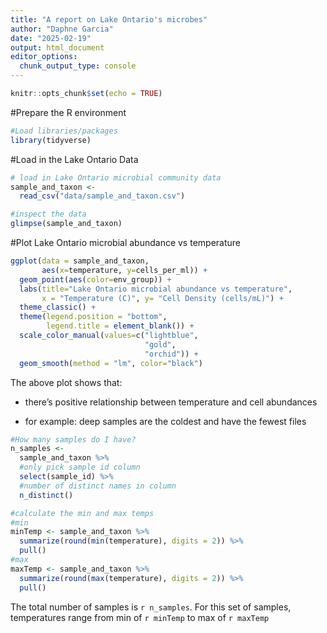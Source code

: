 ```yaml
---
title: "A report on Lake Ontario's microbes"
author: "Daphne Garcia"
date: "2025-02-19"
output: html_document
editor_options: 
  chunk_output_type: console
---
```


```r
knitr::opts_chunk$set(echo = TRUE)
```

#Prepare the R environment

```r
#Load libraries/packages
library(tidyverse)

```


#Load in the Lake Ontario Data

```r
# load in Lake Ontario microbial community data
sample_and_taxon <-
  read_csv("data/sample_and_taxon.csv")

#inspect the data
glimpse(sample_and_taxon)
```


#Plot Lake Ontario microbial abundance vs temperature
```r
ggplot(data = sample_and_taxon,
       aes(x=temperature, y=cells_per_ml)) +
  geom_point(aes(color=env_group)) +
  labs(title="Lake Ontario microbial abundance vs temperature",
       x = "Temperature (C)", y= "Cell Density (cells/mL)") +
  theme_classic() +
  theme(legend.position = "bottom", 
        legend.title = element_blank()) +
  scale_color_manual(values=c("lightblue",
                              "gold",
                              "orchid")) +
  geom_smooth(method = "lm", color="black")


```
The above plot shows that:

- there's positive relationship between temperature and cell abundances

- for example: deep samples are the coldest and have the fewest files


```r
#How many samples do I have?
n_samples <- 
  sample_and_taxon %>%
  #only pick sample id column
  select(sample_id) %>%
  #number of distinct names in column
  n_distinct()

#calculate the min and max temps
#min
minTemp <- sample_and_taxon %>% 
  summarize(round(min(temperature), digits = 2)) %>%
  pull()
#max
maxTemp <- sample_and_taxon %>% 
  summarize(round(max(temperature), digits = 2)) %>%
  pull()


```


The total number of samples is `r n_samples`. For this set of samples, temperatures range from min of `r minTemp` to max of `r maxTemp`

